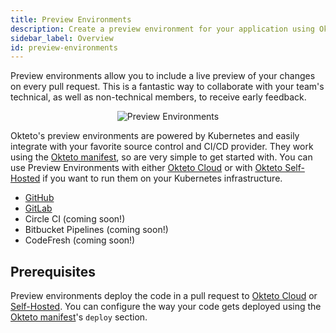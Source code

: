 ```yaml
---
title: Preview Environments
description: Create a preview environment for your application using Okteto
sidebar_label: Overview
id: preview-environments
---
```



Preview environments allow you to include a live preview of your changes on every pull request. This is a fantastic way to collaborate with your team's technical, as well as non-technical members, to receive early feedback.

<p align="center"><Image src="/docs/cloud/preview-environments/images/preview-environments.png" alt="Preview Environments" /></p>

Okteto's preview environments are powered by Kubernetes and easily integrate with your favorite source control and CI/CD provider. They work using the [Okteto manifest](cloud/okteto-cli.mdx#okteto-manifest), so are very simple to get started with.
You can use Preview Environments with either [Okteto Cloud](cloud.mdx) or with [Okteto Self-Hosted](enterprise.mdx) if you want to run them on your Kubernetes infrastructure.

- [GitHub](cloud/preview-environments/github.mdx)
- [GitLab](cloud/preview-environments/gitlab.mdx)
- Circle CI (coming soon!)
- Bitbucket Pipelines (coming soon!)
- CodeFresh (coming soon!)

## Prerequisites

Preview environments deploy the code in a pull request to [Okteto Cloud](cloud.mdx) or [Self-Hosted](enterprise.mdx). You can configure the way your code gets deployed using the [Okteto manifest](cloud/okteto-cli.mdx#okteto-manifest)'s `deploy` section.
